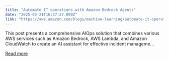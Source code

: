 ```yaml
---
title: "Automate IT operations with Amazon Bedrock Agents"
date: "2025-03-21T16:37:27.000Z"
link: "https://aws.amazon.com/blogs/machine-learning/automate-it-operations-with-amazon-bedrock-agents/"
---
```


This post presents a comprehensive AIOps solution that combines various AWS services such as Amazon Bedrock, AWS Lambda, and Amazon CloudWatch to create an AI assistant for effective incident manageme...

[Read more](https://aws.amazon.com/blogs/machine-learning/automate-it-operations-with-amazon-bedrock-agents/)
